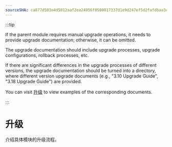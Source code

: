 ```yaml
---
sourceSHA: ca877d503e4d5812aaf2ea24956f0500017337d1e9d247ef5d2fafdbaa3cbd04
---
```


:::tip

If the parent module requires manual upgrade operations, it needs to provide upgrade documentation; otherwise, it can be omitted.

The upgrade documentation should include upgrade processes, upgrade configurations, rollback processes, etc.

If there are significant differences in the upgrade processes of different versions, the upgrade documentation should be turned into a directory, where different version upgrade documents (e.g., "3.10 Upgrade Guide", "3.18 Upgrade Guide") are provided.

You can visit [升级](https://product-doc-guide.alauda.cn/template/upgrade/example.html) to view examples of the corresponding documents.

:::

# 升级

介绍具体模块的升级流程。
